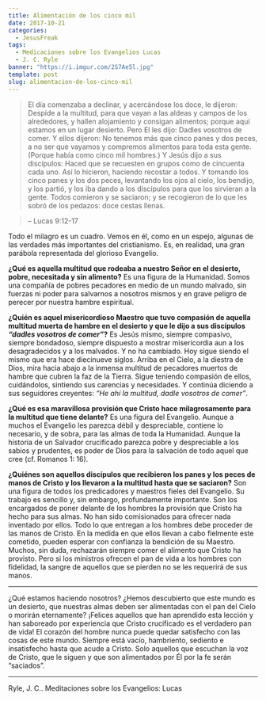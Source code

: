 ```yaml
---
title: Alimentación de los cinco mil
date: 2017-10-21
categories:
  - JesusFreak
tags:
  - Medicaciones sobre los Evangelios Lucas
  - J. C. Ryle
banner: "https://i.imgur.com/2S7Ae5l.jpg"
template: post
slug: alimentacion-de-los-cinco-mil
---
```


> El día comenzaba a declinar, y acercándose los doce, le dijeron: Despide a la multitud, para que vayan a las aldeas y campos de los alrededores, y hallen alojamiento y consigan alimentos; porque aquí estamos en un lugar desierto. Pero El les dijo: Dadles vosotros de comer. Y ellos dijeron: No tenemos más que cinco panes y dos peces, a no ser que vayamos y compremos alimentos para toda esta gente. (Porque había como cinco mil hombres.) Y Jesús dijo a sus discípulos: Haced que se recuesten en grupos como de cincuenta cada uno. Así lo hicieron, haciendo recostar a todos. Y tomando los cinco panes y los dos peces, levantando los ojos al cielo, los bendijo, y los partió, y los iba dando a los discípulos para que los sirvieran a la gente. Todos comieron y se saciaron; y se recogieron de lo que les sobró de los pedazos: doce cestas llenas.

> – Lucas 9:12-17

Todo el milagro es un cuadro. Vemos en él, como en un espejo, algunas de las verdades más importantes del cristianismo. Es, en realidad, una gran parábola representada del glorioso Evangelio.

**¿Qué es aquella multitud que rodeaba a nuestro Señor en el desierto, pobre, necesitada y sin alimento?** Es una figura de la Humanidad. Somos una compañía de pobres pecadores en medio de un mundo malvado, sin fuerzas ni poder para salvarnos a nosotros mismos y en grave peligro de perecer por nuestra hambre espiritual.

**¿Quién es aquel misericordioso Maestro que tuvo compasión de aquella multitud muerta de hambre en el desierto y que le dijo a sus discípulos _“dadles vosotros de comer”_?** Es Jesús mismo, siempre compasivo, siempre bondadoso, siempre dispuesto a mostrar misericordia aun a los desagradecidos y a los malvados. Y no ha cambiado. Hoy sigue siendo el mismo que era hace diecinueve siglos. Arriba en el Cielo, a la diestra de Dios, mira hacia abajo a la inmensa multitud de pecadores muertos de hambre que cubren la faz de la Tierra. Sigue teniendo compasión de ellos, cuidándolos, sintiendo sus carencias y necesidades. Y continúa diciendo a sus seguidores creyentes: _“He ahí la multitud, dadle vosotros de comer”_.

**¿Qué es esa maravillosa provisión que Cristo hace milagrosamente para la multitud que tiene delante?** Es una figura del Evangelio. Aunque a muchos el Evangelio les parezca débil y despreciable, contiene lo necesario, y de sobra, para las almas de toda la Humanidad. Aunque la historia de un Salvador crucificado parezca pobre y despreciable a los sabios y prudentes, es poder de Dios para la salvación de todo aquel que cree (cf. Romanos 1: 16).

**¿Quiénes son aquellos discípulos que recibieron los panes y los peces de manos de Cristo y los llevaron a la multitud hasta que se saciaron?** Son una figura de todos los predicadores y maestros fieles del Evangelio. Su trabajo es sencillo y, sin embargo, profundamente importante. Son los encargados de poner delante de los hombres la provisión que Cristo ha hecho para sus almas. No han sido comisionados para ofrecer nada inventado por ellos. Todo lo que entregan a los hombres debe proceder de las manos de Cristo. En la medida en que ellos llevan a cabo fielmente este cometido, pueden esperar con confianza la bendición de su Maestro. Muchos, sin duda, rechazarán siempre comer el alimento que Cristo ha provisto. Pero si los ministros ofrecen el pan de vida a los hombres con fidelidad, la sangre de aquellos que se pierden no se les requerirá de sus manos.

---

¿Qué estamos haciendo nosotros? ¿Hemos descubierto que este mundo es un desierto, que nuestras almas deben ser alimentadas con el pan del Cielo o morirán eternamente? ¡Felices aquellos que han aprendido esta lección y han saboreado por experiencia que Cristo crucificado es el verdadero pan de vida! El corazón del hombre nunca puede quedar satisfecho con las cosas de este mundo. Siempre está vacío, hambriento, sediento e insatisfecho hasta que acude a Cristo. Solo aquellos que escuchan la voz de Cristo, que le siguen y que son alimentados por Él por la fe serán “saciados”.

---

Ryle, J. C.. Meditaciones sobre los Evangelios: Lucas
